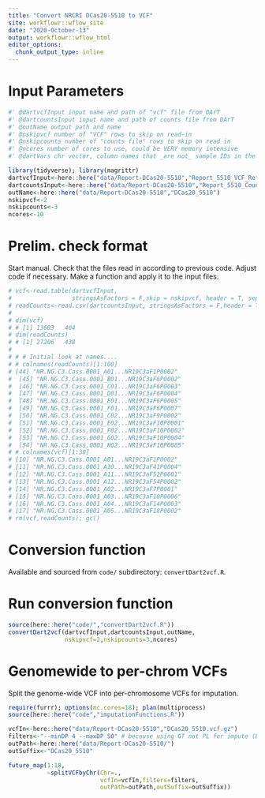 ```yaml
---
title: "Convert NRCRI DCas20-5510 to VCF"
site: workflowr::wflow_site
date: "2020-October-13"
output: workflowr::wflow_html
editor_options:
  chunk_output_type: inline
---
```


# Input Parameters
```r
#' @dartvcfInput input name and path of "vcf" file from DArT
#' @dartcountsInput input name and path of counts file from DArT
#' @outName output path and name
#' @nskipvcf number of "VCF" rows to skip on read-in
#' @nskipcounts number of "counts file" rows to skip on read in
#' @ncores number of cores to use, could be VERY memory intensive
#' @dartVars chr vector, column names that _are not_ sample IDs in the read-counts file. I use this internally to assign the sampleIDs in the VCF file

library(tidyverse); library(magrittr)
dartvcfInput<-here::here("data/Report-DCas20-5510","Report_5510_VCF_Ref_Version6.txt")
dartcountsInput<-here::here("data/Report-DCas20-5510","Report_5510_Counts_Ref_Version6.csv")
outName<-here::here("data/Report-DCas20-5510","DCas20_5510")
nskipvcf<-2 
nskipcounts<-3
ncores<-10
```

# Prelim. check format

Start manual. Check that the files read in according to previous code. Adjust code if necessary. Make a function and apply it to the input files.

```r
# vcf<-read.table(dartvcfInput,
#                 stringsAsFactors = F,skip = nskipvcf, header = T, sep = "\t", comment.char = "")
# readCounts<-read.csv(dartcountsInput, stringsAsFactors = F,header = T,skip=nskipcounts)
# 
# dim(vcf)
# # [1] 13603   404
# dim(readCounts)
# # [1] 27206   438
# 
# # # Initial look at names....
# # colnames(readCounts)[1:100]
# [44] "NR.NG.C3.Cass.0001_A01...NR19C3aF1P0002" 
#  [45] "NR.NG.C3.Cass.0001_B01...NR19C3aF6P0002" 
#  [46] "NR.NG.C3.Cass.0001_C01...NR19C3aF6P0003" 
#  [47] "NR.NG.C3.Cass.0001_D01...NR19C3aF6P0004" 
#  [48] "NR.NG.C3.Cass.0001_E01...NR19C3aF6P0005" 
#  [49] "NR.NG.C3.Cass.0001_F01...NR19C3aF6P0007" 
#  [50] "NR.NG.C3.Cass.0001_C02...NR19C3aF9P0002" 
#  [51] "NR.NG.C3.Cass.0001_E02...NR19C3aF10P0001"
#  [52] "NR.NG.C3.Cass.0001_F02...NR19C3aF10P0002"
#  [53] "NR.NG.C3.Cass.0001_G02...NR19C3aF10P0004"
#  [54] "NR.NG.C3.Cass.0001_H02...NR19C3aF10P0005"
# # colnames(vcf)[1:30]
# [10] "NR.NG.C3.Cass.0001_A01...NR19C3aF1P0002" 
# [11] "NR.NG.C3.Cass.0001_A10...NR19C3aF41P0004"
# [12] "NR.NG.C3.Cass.0001_A11...NR19C3aF52P0001"
# [13] "NR.NG.C3.Cass.0001_A12...NR19C3aF54P0002"
# [14] "NR.NG.C3.Cass.0001_A02...NR19C3aF7P0001" 
# [15] "NR.NG.C3.Cass.0001_A03...NR19C3aF10P0006"
# [16] "NR.NG.C3.Cass.0001_A04...NR19C3aF14P0003"
# [17] "NR.NG.C3.Cass.0001_A05...NR19C3aF18P0002" 
# rm(vcf,readCounts); gc()
```

# Conversion function

Available and sourced from `code/` subdirectory: `convertDart2vcf.R`.

# Run conversion function
```r
source(here::here("code/","convertDart2vcf.R"))
convertDart2vcf(dartvcfInput,dartcountsInput,outName,
                nskipvcf=2,nskipcounts=3,ncores)
```

# Genomewide to per-chrom VCFs

Split the genome-wide VCF into per-chromosome VCFs for imputation.

```r
require(furrr); options(mc.cores=18); plan(multiprocess)
source(here::here("code","imputationFunctions.R"))

vcfIn<-here::here("data/Report-DCas20-5510","DCas20_5510.vcf.gz")
filters<-"--minDP 4 --maxDP 50" # because using GT not PL for impute (Beagle5)
outPath<-here::here("data/Report-DCas20-5510/")
outSuffix<-"DCas20_5510"

future_map(1:18,
           ~splitVCFbyChr(Chr=.,
                          vcfIn=vcfIn,filters=filters,
                          outPath=outPath,outSuffix=outSuffix))
```
